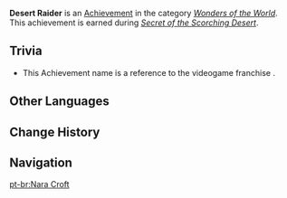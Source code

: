 {{Achievement Infobox
|id           = 84079
|order id     = 5058
|category     = Wonders of the World
|description  = Find the ancient temple beneath the flowing desert.
|requirements = Earned during ''[[Secret of the Scorching Desert]]''.
|primogems    = 5
|hidden       = 1
|type         = Quest
|quest        = King Deshret and the Three Magi
}}
'''Desert Raider''' is an [[Achievement]] in the category ''[[Wonders of the World]]''. This achievement is earned during ''[[Secret of the Scorching Desert]]''.
<!--
==Notes==

==Video Guides==
{{EVT
|video1   = 
|caption1 = 
}}
-->

==Trivia==
*This Achievement name is a reference to the videogame franchise {{w|Tomb Raider}}.

==Other Languages==
{{Other Languages
|en      = Desert Raider
|zhs     = 沙海奇兵
|zhs_rm  = Shāhǎi Qíbīng
|zht     = 沙海奇兵
|zht_rm  = Shāhǎi Qíbīng
|zh_tl   = 
|ja      = 砂海の奇兵
|ja_rm   = Sakai no Kihei
|ja_tl   = 
|ko      = 모래바다의 침입자
|ko_rm   = Moraebada-ui Chimipjja
|ko_tl   = Invader of Sand Sea
|es      = ¿Nara... Croft?
|es_tl   = Nara... Croft?
|fr      = Nara Croft ?
|fr_tl   = Nara Croft?
|ru      = Расхитители песков
|ru_tl   = Sands Raiders
|th      = ทหารแห่งทะเลทราย
|th_rm   = 
|th_tl   = 
|vi      = Kỳ Binh Biển Cát
|vi_tl   = 
|de      = Wüstenkämpfer
|de_tl   = Desert Fighter
|id      = Penjarah Pasir
|id_tl   = Desert Raiding
|pt      = Nara Croft
|pt_tl   = Nara Croft
|tr      = Çöl Yağmacısı
|tr_tl   = 
|it      = Incursione nel deserto
|it_tl   = 
}}

==Change History==
{{Change History|3.1}}
<!--
==References==
{{Reflist}}
-->
==Navigation==
{{Achievement Navbox}}

[[pt-br:Nara Croft]]